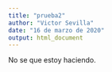 ```yaml
---
title: "prueba2"
author: "Victor Sevilla"
date: "16 de marzo de 2020"
output: html_document
---
```



No se que estoy haciendo.